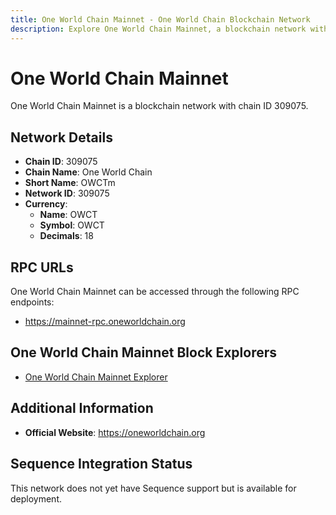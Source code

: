 ```yaml
--- 
title: One World Chain Mainnet - One World Chain Blockchain Network
description: Explore One World Chain Mainnet, a blockchain network with chain ID 309075. Learn about its native currency, OWCT, and how to interact with the network.
---
```


# One World Chain Mainnet

One World Chain Mainnet is a blockchain network with chain ID 309075.

## Network Details

- **Chain ID**: 309075
- **Chain Name**: One World Chain
- **Short Name**: OWCTm
- **Network ID**: 309075
- **Currency**: 
  - **Name**: OWCT
  - **Symbol**: OWCT
  - **Decimals**: 18

## RPC URLs

One World Chain Mainnet can be accessed through the following RPC endpoints:

- https://mainnet-rpc.oneworldchain.org

## One World Chain Mainnet Block Explorers

- [One World Chain Mainnet Explorer](https://mainnet.oneworldchain.org)

## Additional Information

- **Official Website**: https://oneworldchain.org

## Sequence Integration Status

This network does not yet have Sequence support but is available for deployment.
